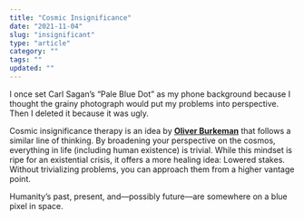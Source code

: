 ```yaml
---
title: "Cosmic Insignificance"
date: "2021-11-04"
slug: "insignificant"
type: "article"
category: ""
tags: ""
updated: ""
---
```


I once set Carl Sagan’s “Pale Blue Dot” as my phone background because I thought the grainy photograph would put my problems into perspective. Then I deleted it because it was ugly.

Cosmic insignificance therapy is an idea by **[Oliver Burkeman](https://www.oliverburkeman.com/nobigdeal)** that follows a similar line of thinking. By broadening your perspective on the cosmos, everything in life (including human existence) is trivial. While this mindset is ripe for an existential crisis, it offers a more healing idea: Lowered stakes. Without trivializing problems, you can approach them from a higher vantage point.

Humanity’s past, present, and—possibly future—are somewhere on a blue pixel in space.